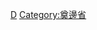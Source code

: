 {{Navbox
|bodyclass=hlist

|state      = autocollapse<!--autocollapse、uncollapsed、collapsed、plain、off-->
|name       = 奠边省行政区划
|title      = [[越南]][[奠邊省|奠边省]]行政区划
|image      = [[file:Flag of Vietnam.svg|border|50px|越南国旗]]
|above      =
|abovestyle = 
|listclass  = hlist

|group1 = [[省辖市]]（1）
|list1 =
*[[奠邊府市]]
|group2 = [[市社]]（1）
|list2  =
*[[芒莱市社]]
|group3 = [[县]]（8）
|list3  =
*[[奠边县]]
*[[奠边东县]]
*[[孟昂县]]
*[[孟查县]]
*[[孟湟县]]
*[[南坡县]]
*[[朵佐县]]
*[[遵教县]]
|belowstyle = text-align: left;
|below      = 参阅：[[越南县级以上行政区列表]]
}}<noinclude>
[[Category:越南二级行政区模板|D]]
[[Category:奠邊省]]
</noinclude>